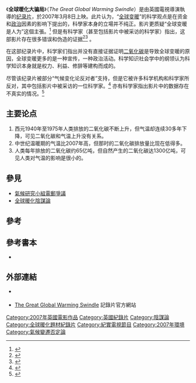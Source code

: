 {{npov|time=2011-01-19T03:35:14+00:00}}
{{notability unreferenced|time=2011-01-19T03:35:14+00:00}}
{{Infobox television
| image =
| caption =
| show_name = ''The Great Global Warming Swindle''
| format = [[紀錄片|紀錄片]]
| runtime = 75分鐘
| creator = [[馬丁·德肯|馬丁·德肯]]
| country = {{UK}}
| network = [[Channel_4|Channel 4]]頻道
| Original run = 2007年3月8日
| website = https://web.archive.org/web/20110430092751/http://greatglobalwarmingswindle.co.uk/
}}

《'''全球暖化大骗局'''》（''The Great Global Warming Swindle''）是由英國電視導演{{link-en|馬丁·德肯|Martin Durkin}}執導的[[纪录片|纪录片]]，於2007年3月8日上映。此片认为，“[[全球变暖|全球变暖]]”的科学观点是在资金和[[政治|政治]]因素的影响下提出的，科學家本身的立場并不纯正。影片更质疑“全球变暖是人为”这個主張。<ref name="Webb_2007-03-07_Wt">{{Cite web
 |first       = Al
 |last        = Webb
 |date        = 7 March 2007
 |title       = Global warming labelled a 'scam'
 |work        = Washington Times
 |url         = http://www.washtimes.com/world/20070306-122226-6282r.htm
 |archiveurl  = https://web.archive.org/web/20070308093308/http://www.washtimes.com/world/20070306-122226-6282r.htm
 |archivedate = 2007年3月8日
 |deadurl     = yes
 |accessdate  = 2013年9月8日
}}</ref>
但是有科学家（甚至包括影片中被采访的科学家）指出，这部影片存在很多错误和伪造的证据<ref name="Carl Response">{{Cite web
 |first       = Wunsch
 |last        = Carl
 |date        = 13 March 2007
 |title       = Partial Response to the London Channel 4 Film 'The Great Global Warming Swindle'
 |url         = http://ocean.mit.edu/~cwunsch/papersonline/channel4response
 |archivedate = 2022年2月24日
 |access-date = 2021年8月28日
 |archive-url = https://web.archive.org/web/20220224220921/http://ocean.mit.edu/~cwunsch/papersonline/channel4response
 |dead-url    = no
}}</ref><ref name="FabricatedData">{{Cite web
 |first       = Nathan 
 |last        = Rive
 |date        = 8 March 2007
 |title       = Regarding "The Great Global Warming Swindle" broadcast in the UK on Channel 4 on March 8, 2007
 |url         = http://folk.uio.no/nathan/web/statement.html
 |archiveurl  = https://web.archive.org/web/20080620094936/http://folk.uio.no/nathan/web/statement.html
 |archivedate = 2007年3月8日
 |deadurl     = yes
 |accessdate  = 2013年9月8日
}}</ref> 。

在这部纪录片中，科学家们指出并没有直接证据证明[[二氧化碳|二氧化碳]]是导致全球变暖的原因，全球变暖更多的是一种宣传，一种政治活动。科学知识社会学中的纲领认为科学知识本身就是权力、利益、修辞等建构而成的。

尽管该纪录片被部分“气候变化论反对者”支持，但是它被许多科学机构和科学家所反对，其中包括影片中被采访的一位科学家。<ref name="Carl Response">{{Cite web
 |first       = Wunsch
 |last        = Carl 
 |date        = 13 March 2007
 |title       = Partial Response to the London Channel 4 Film 'The Great Global Warming Swindle'
 |url         = http://ocean.mit.edu/~cwunsch/papersonline/channel4response
 |archivedate = 2007年3月13日
}}</ref> 亦有科学家指出影片中的数据存在不真实的情况。<ref name="FabricatedData">{{Cite web
 |first       = Nathan 
 |last        = Rive
 |date        = 8 March 2007
 |title       = Regarding "The Great Global Warming Swindle" broadcast in the UK on Channel 4 on March 8, 2007
 |url         = http://folk.uio.no/nathan/web/statement.html
 |archiveurl  = https://web.archive.org/web/20080620094936/http://folk.uio.no/nathan/web/statement.html
 |archivedate = 2007年3月8日
 |deadurl     = yes
 |accessdate  = 2013年9月8日
}}</ref>
<br />

== 主要论点 ==
#西元1940年至1975年人类排放的二氧化碳不断上升，但气温却连续30多年下降，可见二氧化碳和气温上升没有关系。
#中世纪温暖期的气温比2007年高，但那时的二氧化碳排放量比现在低得多。
#人类每年排放的二氧化碳约65亿吨，但自然产生的二氧化碳达1300亿吨，可见人类对气温的影响是很小的。

== 參見 ==
* [[气候门|氣候研究小組電郵爭議]]
* [[全球变暖#陰謀論|全球暖化陰謀論]]

== 參考 ==
{{Reflist}}

== 參考書本 ==
* {{Cite book
  | ref = harv
  | last = Booker
  | first = Christopher
  | title = [[The_Real_Global_Warming_Disaster|The Real Global Warming Disaster]]
  | publisher = Continuum International Publishing Group Ltd
  | year = 2009
  | isbn = 1-4411-1052-6
  }}

==外部連結==
*{{en}} {{IMDb title|1020027|The Great Global Warming Swindle}}
*{{en}}[https://web.archive.org/web/20110430092751/http://greatglobalwarmingswindle.co.uk/ The Great Global Warming Swindle] 記錄片官方網站
{{阴谋论}}
[[Category:2007年英國電影作品|Category:2007年英國電影作品]]
[[Category:英國紀錄片|Category:英國紀錄片]]
[[Category:陰謀論|Category:陰謀論]]
[[Category:全球暖化題材紀錄片|Category:全球暖化題材紀錄片]]
[[Category:紀實電視節目|Category:紀實電視節目]]
[[Category:2007年環境|Category:2007年環境]]
[[Category:氣候變遷否定論|Category:氣候變遷否定論]]